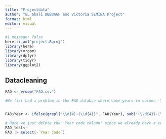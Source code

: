 ```yaml
---
title: "Projectdata"
author: "EL Ghali DEBBAGH and Victoria SEMINA Project"
format: html
editor: visual
---
```


```r
#| message: false
here::i_am("project.Rproj")
library(here)
library(vroom)
library(dplyr)
library(tidyr)
library(ggplot2)
```

## Datacleaning

```r
FAO <- vroom("FAO.csv")
```

```r
#We fist had a problem in the FAO databse where some years in column 'Year' were witten as and interval example 2014 was written as 2013-2015 ...


FAO$Year <- ifelse(grepl("\\d{4}-(\\d{4})", FAO$Year), sub("(\\d{4})-(\\d{4})", "\\1", FAO$Year) %>% as.numeric() + 1, FAO$Year)

```

```r
# Here we just delete the 'Year code column' since we already have a column year
FAO_test<-
FAO |> select(-`Year Code`)


```
